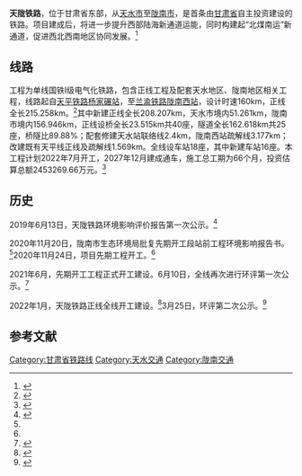 {{甘肃未来建设}}
{{Infobox rail system-route
|rail_name=天陇铁路
|other_name=
|name_bgcolor=
|banner_color=
|sec_banner_color=
|logo_filename=
|image_width=
|logo_bgcolor=
|logo_note=
|system_map=
|mapimage_width=
|map_bgcolor=
|locale={{PRC}}[[甘肃省|甘肃省]]
|service_type=客货共线
|begin_operation=
|end_operation=
|operation_note=
|system_length=215.258公里
|length_in_operation=
|total_length=
|line_title=线路
|lines=[[单线铁路|单线]]
|stations=17
|route_title=线路
|standard=[[国铁I级|国铁I级]]
|main_stations=[[杨家碾站|杨家碾站]]、[[陇南西站|陇南西站]]
|ridership=
|fleet_size= 
|max_speed=160 km/h
|sleeper=有砟轨道
|track_gauge={{标准轨}}
|min_radius=一般2000米，困难1600米
|max_grade=13‰-18‰
|distance_between_mainlines=
|block_signal=自动站间闭塞
|engine=
|electrification=[[接触网供电|接触网供电]]：50Hz 25,000V
|depot= 
|owner =
|operator=[[兰州局集团|兰州局集团]]
|franchise=
|hq=
|website=
|route_map = 
}}
'''天陇铁路'''，位于甘肃省东部，从[[天水市|天水市]]至[[陇南市|陇南市]]，是首条由[[甘肃省|甘肃省]]自主投资建设的铁路。项目建成后，将进一步提升西部陆海新通道运能，同时构建起“北煤南运”新通道，促进西北西南地区协同发展。<ref name="开工">{{cite web|url=http://www.xinhuanet.com/2020-11/24/c_1126780282.htm|title=天陇铁路开工建设|website=新华网|publisher=新华社|date=2020-11-24|author=李杰|access-date=2021-04-01|archive-date=2021-03-02|archive-url=https://web.archive.org/web/20210302120657/http://www.xinhuanet.com/2020-11/24/c_1126780282.htm|dead-url=no}}</ref>

==线路==
工程为单线国铁Ⅰ级电气化铁路，包含正线工程及配套天水地区、陇南地区相关工程，线路起自[[天平铁路|天平铁路]][[杨家碾站|杨家碾站]]，至[[兰渝铁路|兰渝铁路]][[陇南西站|陇南西站]]，设计时速160km，正线全长215.258km。<ref>{{cite web|url=http://www.gsei.com.cn/html/1668/2020-10-22/content-297594.html|title=甘肃省发展和改革委员会关于新建天水至陇南铁路可行性研究报告的批复|publisher=甘肃经济信息网|date=2020-10-22|author=甘肃省发展和改革委员会|access-date=2021-04-01|archive-date=2022-03-26|archive-url=https://web.archive.org/web/20220326053443/http://www.gsei.com.cn/html/1668/2020-10-22/content-297594.html|dead-url=no}}</ref>其中新建正线全长208.207km，天水市境内51.261km，陇南市境内156.946km，正线设桥全长23.515km共40座，隧道全长162.618km共25座，桥隧比89.88%；配套修建天水站联络线2.4km，陇南西站疏解线3.177km；改建既有天平线正线及疏解线1.569km。全线设车站18座，其中新建车站16座。本工程计划2022年7月开工，2027年12月建成通车，施工总工期为66个月，投资估算总额2453269.66万元。<ref name="环评">{{cite web |title=新建铁路天水至陇南线环境影响报告书 |url=https://www.longnan.gov.cn/download/623d70ed84aed230bcc06e2f |website=陇南市人民政府 |accessdate=2022-03-26 |date=2022-03-25}}</ref>

==历史==
2019年6月13日，天陇铁路环境影响评价报告第一次公示。<ref>{{cite web |title=新建铁路天水至陇南线 环境影响评价第一次公示 |url=https://www.longnan.gov.cn/4455529/35286271.html |website=陇南市人民政府 |accessdate=2022-03-26 |date=2019-06-13}}</ref>

2020年11月20日，陇南市生态环境局批复先期开工段站前工程环境影响报告书。<ref name="环评"/>2020年11月24日，项目先期工程开工。<ref name="开工"/>

2021年6月，先期开工工程正式开工建设。6月10日，全线再次进行环评第一次公示。<ref>{{cite web |title=新建铁路天水至陇南线环境影响评价信息一次公示 |url=https://www.longnan.gov.cn/4455529/44349371.html |website=陇南市人民政府 |accessdate=2022-03-26 |date=2021-06-10}}</ref>

2022年1月，天陇铁路正线全线开工建设。<ref>{{cite web |title=天陇铁路：两翻秦岭启“空天地”勘察 建“北煤南运”新通道 |url=http://ydyl.china.com.cn/2022-01/14/content_77989018.htm |website=中国网 |publisher=中国新闻网 |accessdate=2022-03-26 |date=2022-01-14 |archive-date=2022-03-26 |archive-url=https://web.archive.org/web/20220326053446/http://ydyl.china.com.cn/2022-01/14/content_77989018.htm |dead-url=no }}</ref>3月25日，环评第二次公示。<ref>{{cite web |title=新建铁路天水至陇南线环境影响评价信息二次公示 |url=https://www.longnan.gov.cn/4455529/61520931.html |website=陇南市人民政府 |accessdate=2022-03-26 |date=2022-03-25}}</ref>

==参考文献==
{{Reflist}}
{{天陇铁路|nocat}}
{{中国铁路}}

[[Category:甘肃省铁路线|Category:甘肃省铁路线]]
[[Category:天水交通|Category:天水交通]]
[[Category:陇南交通|Category:陇南交通]]